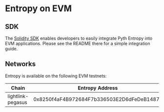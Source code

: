 # Entropy on EVM

## SDK

The [Solidity SDK](https://github.com/pyth-network/pyth-crosschain/tree/main/target_chains/ethereum/entropy_sdk/solidity#pyth-entropy-solidity-sdk) enables developers to easily integrate Pyth Entropy into EVM applications.
Please see the README there for a simple integration guide.

## Networks

Entropy is available on the following EVM testnets:

| Chain             | Entropy Address                            | Provider                                   |
| ----------------- | ------------------------------------------ | ------------------------------------------ |
| lightlink-pegasus | 0x8250f4aF4B972684F7b336503E2D6dFeDeB1487a | 0x6CC14824Ea2918f5De5C2f75A9Da968ad4BD6344 |
